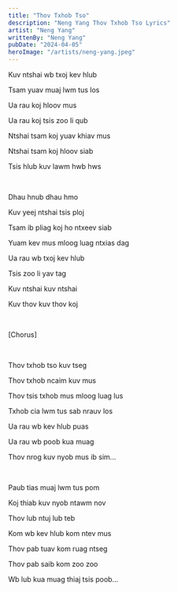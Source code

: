```yaml
---
title: "Thov Txhob Tso"
description: "Neng Yang Thov Txhob Tso Lyrics"
artist: "Neng Yang"
writtenBy: "Neng Yang"
pubDate: "2024-04-05"
heroImage: "/artists/neng-yang.jpeg"
---
```


Kuv ntshai wb txoj kev hlub

Tsam yuav muaj lwm tus los

Ua rau koj hloov mus

Ua rau koj tsis zoo li qub

Ntshai tsam koj yuav khiav mus

Ntshai tsam koj hloov siab

Tsis hlub kuv lawm hwb hws

<br />

Dhau hnub dhau hmo

Kuv yeej ntshai tsis ploj

Tsam ib pliag koj ho ntxeev siab

Yuam kev mus mloog luag ntxias dag

Ua rau wb txoj kev hlub

Tsis zoo li yav tag

Kuv ntshai kuv ntshai

Kuv thov kuv thov koj

<br />

[Chorus]

<br />

Thov txhob tso kuv tseg

Thov txhob ncaim kuv mus

Thov tsis txhob mus mloog luag lus

Txhob cia lwm tus sab nrauv los

Ua rau wb kev hlub puas

Ua rau wb poob kua muag

Thov nrog kuv nyob mus ib sim...

<br />

Paub tias muaj lwm tus pom

Koj thiab kuv nyob ntawm nov

Thov lub ntuj lub teb

Kom wb kev hlub kom ntev mus

Thov pab tuav kom ruag ntseg

Thov pab saib kom zoo zoo

Wb lub kua muag thiaj tsis poob...
